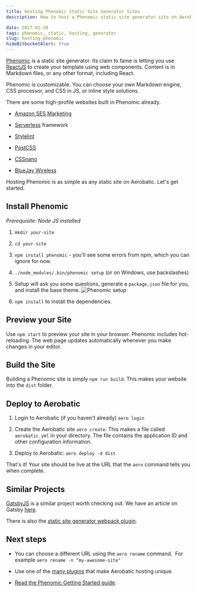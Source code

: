 ```yaml
---
title: Hosting Phenomic Static Site Generator Sites
description: How to host a Phenomic static site generator site on Aerobatic

date: 2017-02-20
tags: phenomic, static, hosting, generator
slug: hosting-phenomic
hideBitbucketAlert: true
---
```

[Phenomic](https://phenomic.io) is a static site generator. Its claim to fame is letting you use [ReactJS](https://facebook.github.io/react/) to create your template using web components. Content is in Markdown files, or any other format, including React. 

Phenomic is customizable. You can choose your own Markdown engine, CSS processor, and CSS in JS, or inline style solutions. 

There are some high-profile websites built in Phenomic already. 

- [Amazon SES Marketing](https://moonmail.io/amazon-ses-email-marketing)

- [Serverless](https://serverless.com/) framework

- [Stylelint](http://stylelint.io/)

- [PostCSS](http://postcss.org/)

- [CSSnano](http://cssnano.co/)

- [BlueJay Wireless](https://www.bluejaywireless.com/)

Hosting Phenomic is as simple as any static site on Aerobatic. Let's get started. 

## Install Phenomic

_Prerequisite: Node JS installed_

1.  `mkdir your-site`

2.  `cd your-site`

3.  `npm install phenomic` - you'll see some errors from npm, which you can ignore for now.

4.  `./node_modules/.bin/phenomic setup` (or on Windows, use backslashes)

5.  Setup will ask you some questions, generate a `package.json` file for you, and install the base theme. <img class="screenshot" src="/img/phenomic-install.png" alt="Phenomic setup">


6.  `npm install` to install the dependencies.



## Preview your Site

Use `npm start` to preview your site in your browser. Phenomic includes hot-reloading. The web page updates automatically whenever you make changes in your editor.

## Build the Site

Building a Phenomic site is simply `npm run build`. This makes your website into the `dist` folder.

## Deploy to Aerobatic

1.  Login to Aerobatic (if you haven't already) `aero login`

2.  Create the Aerobatic site `aero create`. This makes a file called `aerobatic.yml` in your directory. The file contains the application ID and other configuration information.

3.  Deploy to Aerobatic: `aero deploy -d dist`

That's it! Your site should be live at the URL that the `aero` command tells you when complete.

## Similar Projects

[GatsbyJS](https://github.com/gatsbyjs) is a similar project worth checking out. We have an article on Gatsby [here](https://www.aerobatic.com/blog/gatsbyjs/).

There is also the [static site generator webpack plugin](https://www.npmjs.com/package/static-site-generator-webpack-plugin). 

## Next steps

*   You can choose a different URL using the `aero rename` command.  For example `aero rename -n "my-awesome-site"`

*   Use one of the [many plugins](https://www.aerobatic.com/docs/plugins/) that make Aerobatic hosting unique.

*   [Read the Phenomic Getting Started guide](https://phenomic.io/docs/getting-started/).
